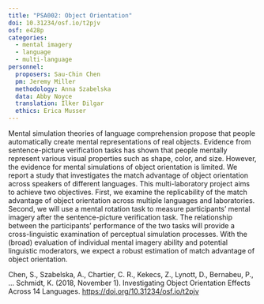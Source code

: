```yaml
---
title: "PSA002: Object Orientation"
doi: 10.31234/osf.io/t2pjv
osf: e428p
categories:
  - mental imagery
  - language
  - multi-language
personnel:
  proposers: Sau-Chin Chen
  pm: Jeremy Miller
  methodology: Anna Szabelska
  data: Abby Noyce
  translation: Ilker Dilgar
  ethics: Erica Musser
---
```


Mental simulation theories of language comprehension propose that people automatically create mental representations of real objects. Evidence from sentence-picture verification tasks has shown that people mentally represent various visual properties such as shape, color, and size. However, the evidence for mental simulations of object orientation is limited. We report a study that investigates the match advantage of object orientation across speakers of different languages. This multi-laboratory project aims to achieve two objectives. First, we examine the replicability of the match advantage of object orientation across multiple languages and laboratories. Second, we will use a mental rotation task to measure participants’ mental imagery after the sentence-picture verification task. The relationship between the participants’ performance of the two tasks will provide a cross-linguistic examination of perceptual simulation processes. With the (broad) evaluation of individual mental imagery ability and potential linguistic moderators, we expect a robust estimation of match advantage of object orientation.

Chen, S., Szabelska, A., Chartier, C. R., Kekecs, Z., Lynott, D., Bernabeu, P., … Schmidt, K. (2018, November 1). Investigating Object Orientation Effects Across 14 Languages. <https://doi.org/10.31234/osf.io/t2pjv>

